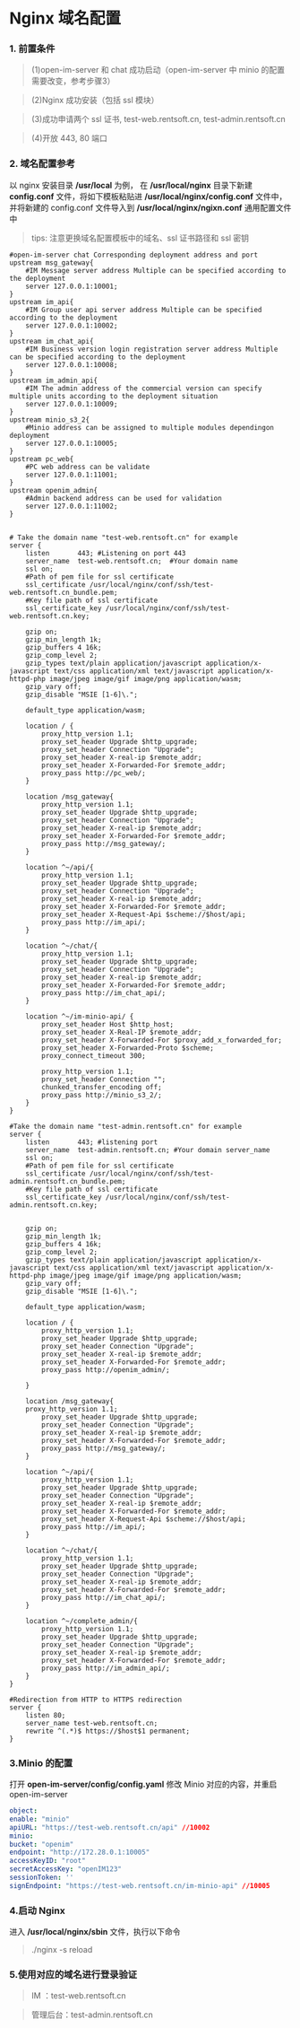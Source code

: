 # Nginx 域名配置
### 1. 前置条件
>(1)open-im-server 和 chat 成功启动（open-im-server 中 minio 的配置需要改变，参考步骤3）

>(2)Nginx 成功安装（包括 ssl 模块）

>(3)成功申请两个 ssl 证书, test-web.rentsoft.cn, test-admin.rentsoft.cn

>(4)开放 443, 80 端口

### 2. 域名配置参考
以 nginx 安装目录 **/usr/local** 为例，
在 **/usr/local/nginx** 目录下新建 **config.conf** 文件，将如下模板粘贴进 **/usr/local/nginx/config.conf** 文件中，
并将新建的 config.conf 文件导入到 **/usr/local/nginx/ngixn.conf** 通用配置文件中
>tips: 注意更换域名配置模板中的域名、ssl 证书路径和 ssl 密钥

```
#open-im-server chat Corresponding deployment address and port
upstream msg_gateway{
    #IM Message server address Multiple can be specified according to the deployment
    server 127.0.0.1:10001;
}
upstream im_api{
    #IM Group user api server address Multiple can be specified according to the deployment
    server 127.0.0.1:10002;
}
upstream im_chat_api{
    #IM Business version login registration server address Multiple can be specified according to the deployment
    server 127.0.0.1:10008;
}
upstream im_admin_api{
    #IM The admin address of the commercial version can specify multiple units according to the deployment situation
    server 127.0.0.1:10009;
}
upstream minio_s3_2{
    #Minio address can be assigned to multiple modules dependingon deployment
    server 127.0.0.1:10005;
}
upstream pc_web{
    #PC web address can be validate
    server 127.0.0.1:11001;
}
upstream openim_admin{
    #Admin backend address can be used for validation
    server 127.0.0.1:11002;
}


# Take the domain name "test-web.rentsoft.cn" for example
server {
    listen       443; #Listening on port 443
    server_name  test-web.rentsoft.cn;  #Your domain name
    ssl on;
    #Path of pem file for ssl certificate
    ssl_certificate /usr/local/nginx/conf/ssh/test-web.rentsoft.cn_bundle.pem;
    #Key file path of ssl certificate
    ssl_certificate_key /usr/local/nginx/conf/ssh/test-web.rentsoft.cn.key;

    gzip on;
    gzip_min_length 1k;
    gzip_buffers 4 16k;
    gzip_comp_level 2;
    gzip_types text/plain application/javascript application/x-javascript text/css application/xml text/javascript application/x-httpd-php image/jpeg image/gif image/png application/wasm;
    gzip_vary off;
    gzip_disable "MSIE [1-6]\.";

    default_type application/wasm;

    location / {
        proxy_http_version 1.1;
        proxy_set_header Upgrade $http_upgrade;
        proxy_set_header Connection "Upgrade";
        proxy_set_header X-real-ip $remote_addr;
        proxy_set_header X-Forwarded-For $remote_addr;
        proxy_pass http://pc_web/;
    }

    location /msg_gateway{
        proxy_http_version 1.1;
        proxy_set_header Upgrade $http_upgrade;
        proxy_set_header Connection "Upgrade";
        proxy_set_header X-real-ip $remote_addr;
        proxy_set_header X-Forwarded-For $remote_addr;
        proxy_pass http://msg_gateway/;
    }

    location ^~/api/{
        proxy_http_version 1.1;
        proxy_set_header Upgrade $http_upgrade;
        proxy_set_header Connection "Upgrade";
        proxy_set_header X-real-ip $remote_addr;
        proxy_set_header X-Forwarded-For $remote_addr;
        proxy_set_header X-Request-Api $scheme://$host/api;
        proxy_pass http://im_api/;
    }

    location ^~/chat/{
        proxy_http_version 1.1;
        proxy_set_header Upgrade $http_upgrade;
        proxy_set_header Connection "Upgrade";
        proxy_set_header X-real-ip $remote_addr;
        proxy_set_header X-Forwarded-For $remote_addr;
        proxy_pass http://im_chat_api/;
    }

    location ^~/im-minio-api/ {
        proxy_set_header Host $http_host;
        proxy_set_header X-Real-IP $remote_addr;
        proxy_set_header X-Forwarded-For $proxy_add_x_forwarded_for;
        proxy_set_header X-Forwarded-Proto $scheme;
        proxy_connect_timeout 300;

        proxy_http_version 1.1;
        proxy_set_header Connection "";
        chunked_transfer_encoding off;
        proxy_pass http://minio_s3_2/;
    }
}

#Take the domain name "test-admin.rentsoft.cn" for example
server {
    listen       443; #listening port
    server_name  test-admin.rentsoft.cn; #Your domain server_name
    ssl on;
    #Path of pem file for ssl certificate
    ssl_certificate /usr/local/nginx/conf/ssh/test-admin.rentsoft.cn_bundle.pem;
    #Key file path of ssl certificate
    ssl_certificate_key /usr/local/nginx/conf/ssh/test-admin.rentsoft.cn.key;


    gzip on;
    gzip_min_length 1k;
    gzip_buffers 4 16k;
    gzip_comp_level 2;
    gzip_types text/plain application/javascript application/x-javascript text/css application/xml text/javascript application/x-httpd-php image/jpeg image/gif image/png application/wasm;
    gzip_vary off;
    gzip_disable "MSIE [1-6]\.";

    default_type application/wasm;

    location / {
        proxy_http_version 1.1;
        proxy_set_header Upgrade $http_upgrade;
        proxy_set_header Connection "Upgrade";
        proxy_set_header X-real-ip $remote_addr;
        proxy_set_header X-Forwarded-For $remote_addr;
        proxy_pass http://openim_admin/;

    }

    location /msg_gateway{
    proxy_http_version 1.1;
        proxy_set_header Upgrade $http_upgrade;
        proxy_set_header Connection "Upgrade";
        proxy_set_header X-real-ip $remote_addr;
        proxy_set_header X-Forwarded-For $remote_addr;
        proxy_pass http://msg_gateway/;
    }

    location ^~/api/{
        proxy_http_version 1.1;
        proxy_set_header Upgrade $http_upgrade;
        proxy_set_header Connection "Upgrade";
        proxy_set_header X-real-ip $remote_addr;
        proxy_set_header X-Forwarded-For $remote_addr;
        proxy_set_header X-Request-Api $scheme://$host/api;
        proxy_pass http://im_api/;
    }

    location ^~/chat/{
        proxy_http_version 1.1;
        proxy_set_header Upgrade $http_upgrade;
        proxy_set_header Connection "Upgrade";
        proxy_set_header X-real-ip $remote_addr;
        proxy_set_header X-Forwarded-For $remote_addr;
        proxy_pass http://im_chat_api/;
    }

    location ^~/complete_admin/{
        proxy_http_version 1.1;
        proxy_set_header Upgrade $http_upgrade;
        proxy_set_header Connection "Upgrade";
        proxy_set_header X-real-ip $remote_addr;
        proxy_set_header X-Forwarded-For $remote_addr;
        proxy_pass http://im_admin_api/;
    }
}

#Redirection from HTTP to HTTPS redirection
server {
    listen 80;
    server_name test-web.rentsoft.cn;
    rewrite ^(.*)$ https://$host$1 permanent;
}
```

### 3.Minio 的配置
打开 **open-im-server/config/config.yaml** 修改 Minio 对应的内容，并重启 open-im-server

```yaml
object:
enable: "minio"
apiURL: "https://test-web.rentsoft.cn/api" //10002
minio:
bucket: "openim"
endpoint: "http://172.28.0.1:10005"
accessKeyID: "root"
secretAccessKey: "openIM123"
sessionToken: ''
signEndpoint: "https://test-web.rentsoft.cn/im-minio-api" //10005
```

### 4.启动 Nginx
进入 **/usr/local/nginx/sbin** 文件，执行以下命令
> ./nginx -s reload

### 5.使用对应的域名进行登录验证
>IM ：test-web.rentsoft.cn

>管理后台：test-admin.rentsoft.cn






